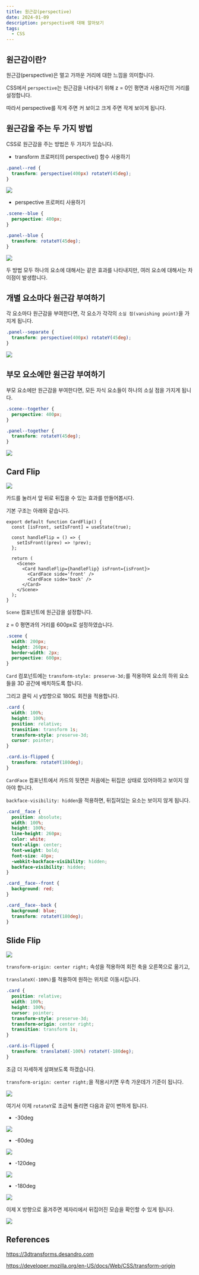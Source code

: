 ```yaml
---
title: 원근감(perspective)
date: 2024-01-09
description: perspective에 대해 알아보기
tags:
  - CSS
---
```


## 원근감이란?

원근감(perspective)은 멀고 가까운 거리에 대한 느낌을 의미합니다.

CSS에서 `perspective`는 원근감을 나타내기 위해 z = 0인 평면과 사용자간의 거리를 설정합니다.

따라서 perspective를 작게 주면 커 보이고 크게 주면 작게 보이게 됩니다.

## 원근감을 주는 두 가지 방법

CSS로 원근감을 주는 방법은 두 가지가 있습니다.

- transform 프로퍼티의 perspective() 함수 사용하기

```css
.panel--red {
  transform: perspective(400px) rotateY(45deg);
}
```

![](/posts/20240109-perspective/red-1.png)

- perspective 프로퍼티 사용하기

```css
.scene--blue {
  perspective: 400px;
}

.panel--blue {
  transform: rotateY(45deg);
}
```

![](/posts/20240109-perspective/blue-1.png)

두 방법 모두 하나의 요소에 대해서는 같은 효과를 나타내지만, 여러 요소에 대해서는 차이점이 발생합니다.

## 개별 요소마다 원근감 부여하기

각 요소마다 원근감을 부여한다면, 각 요소가 각각의 `소실 점(vanishing point)`을 가지게 됩니다.

```css
.panel--separate {
  transform: perspective(400px) rotateY(45deg);
}
```

![](/posts/20240109-perspective/red-2.png)

## 부모 요소에만 원근감 부여하기

부모 요소에만 원근감을 부여한다면, 모든 자식 요소들이 하나의 소실 점을 가지게 됩니다.

```css
.scene--together {
  perspective: 400px;
}

.panel--together {
  transform: rotateY(45deg);
}
```

![](/posts/20240109-perspective/blue-2.png)

## Card Flip

![](/posts/20240109-perspective/flip.gif)

카드를 눌러서 앞 뒤로 뒤집을 수 있는 효과를 만들어봅시다.

기본 구조는 아래와 같습니다.

```tsx
export default function CardFlip() {
  const [isFront, setIsFront] = useState(true);

  const handleFlip = () => {
    setIsFront((prev) => !prev);
  };

  return (
    <Scene>
      <Card handleFlip={handleFlip} isFront={isFront}>
        <CardFace side='front' />
        <CardFace side='back' />
      </Card>
    </Scene>
  );
}
```

`Scene` 컴포넌트에 원근감을 설정합니다.

z = 0 평면과의 거리를 600px로 설정하였습니다.

```css
.scene {
  width: 200px;
  height: 260px;
  border-width: 2px;
  perspective: 600px;
}
```

`Card` 컴포넌트에는 `transform-style: preserve-3d;`를 적용하여 요소의 하위 요소들을 3D 공간에 배치하도록 합니다.

그리고 클릭 시 y방향으로 180도 회전을 적용합니다.

```css
.card {
  width: 100%;
  height: 100%;
  position: relative;
  transition: transform 1s;
  transform-style: preserve-3d;
  cursor: pointer;
}

.card.is-flipped {
  transform: rotateY(180deg);
}
```

`CardFace` 컴포넌트에서 카드의 뒷면은 처음에는 뒤집은 상태로 있어야하고 보이지 않아야 합니다.

`backface-visibility: hidden`을 적용하면, 뒤집혀있는 요소는 보이지 않게 됩니다.

```css
.card__face {
  position: absolute;
  width: 100%;
  height: 100%;
  line-height: 260px;
  color: white;
  text-align: center;
  font-weight: bold;
  font-size: 40px;
  -webkit-backface-visibility: hidden;
  backface-visibility: hidden;
}

.card__face--front {
  background: red;
}

.card__face--back {
  background: blue;
  transform: rotateY(180deg);
}
```

## Slide Flip

![](/posts/20240109-perspective/slide.gif)

`transform-origin: center right;` 속성을 적용하여 회전 축을 오른쪽으로 옮기고,

`translateX(-100%)`를 적용하여 원하는 위치로 이동시킵니다.

```css {7, 12}
.card {
  position: relative;
  width: 100%;
  height: 100%;
  cursor: pointer;
  transform-style: preserve-3d;
  transform-origin: center right;
  transition: transform 1s;
}

.card.is-flipped {
  transform: translateX(-100%) rotateY(-180deg);
}
```

조금 더 자세하게 살펴보도록 하겠습니다.

`transform-origin: center right;`을 적용시키면 우측 가운데가 기준이 됩니다.

![](/posts/20240109-perspective/ex-1.png)

여기서 이제 `rotateY`로 조금씩 돌리면 다음과 같이 변하게 됩니다.

- -30deg

![](/posts/20240109-perspective/ex-2.png)

- -60deg

![](/posts/20240109-perspective/ex-3.png)

- -120deg

![](/posts/20240109-perspective/ex-4.png)

- -180deg

![](/posts/20240109-perspective/ex-5.png)

이제 X 방향으로 옮겨주면 제자리에서 뒤집어진 모습을 확인할 수 있게 됩니다.

![](/posts/20240109-perspective/ex-6.png)

## References

https://3dtransforms.desandro.com

https://developer.mozilla.org/en-US/docs/Web/CSS/transform-origin
